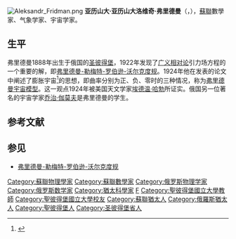 [[File:Aleksandr_Fridman.png|thumb]]
'''亚历山大·亚历山大洛维奇·弗里德曼'''（{{lang-ru|'''Александр Александрович Фридман'''}}，{{bd|1888年|6月16日|1925年|9月16日}}），[[蘇聯|蘇聯]]數學家、气象学家、宇宙学家。

== 生平 ==
弗里德曼1888年出生于俄国的[[圣彼得堡|圣彼得堡]]，1922年发现了[[广义相对论|广义相对论]]引力场方程的一个重要的解，即[[弗里德曼-勒梅特-罗伯逊-沃尔克度规|弗里德曼-勒梅特-罗伯逊-沃尔克度规]]。1924年他在发表的论文中阐述了膨胀宇宙<ref>{{lang|en|Friedmann, A., 1924, ''Zeitschrift für Physik'', '''21''', 326.}}</ref>的思想，即曲率分别为正、负、零时的三种情况，称为[[弗里德曼方程|弗里德曼宇宙模型]]。这一观点1924年被美国天文学家[[埃德温·哈勃|埃德温·哈勃]]所证实。俄国另一位著名的宇宙学家[[乔治·伽莫夫|乔治·伽莫夫]]是弗里德曼的学生。

== 参考文献 ==
{{Reflist}}

== 参见 ==
* [[弗里德曼-勒梅特-罗伯逊-沃尔克度规|弗里德曼-勒梅特-罗伯逊-沃尔克度规]]

{{Relativity}}
{{广义相对论}}
{{物理宇宙学}}

{{Authority control}}
{{DEFAULTSORT:Фридман}}
[[Category:蘇聯物理學家|Category:蘇聯物理學家]]
[[Category:蘇聯數學家|Category:蘇聯數學家]]
[[Category:俄罗斯物理学家|Category:俄罗斯物理学家]]
[[Category:俄罗斯数学家|Category:俄罗斯数学家]]
[[Category:猶太科學家|Category:猶太科學家]]
[[Category:宇宙學家|F]]
[[Category:聖彼得堡國立大學教師|Category:聖彼得堡國立大學教師]]
[[Category:聖彼得堡國立大學校友|Category:聖彼得堡國立大學校友]]
[[Category:蘇聯猶太人|Category:蘇聯猶太人]]
[[Category:俄羅斯猶太人|Category:俄羅斯猶太人]]
[[Category:聖彼得堡人|Category:聖彼得堡人]]
[[Category:圣彼得堡省人|Category:圣彼得堡省人]]